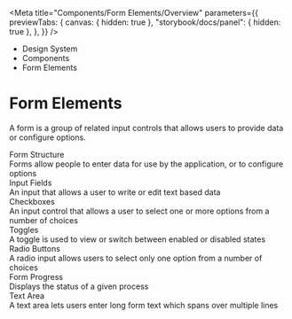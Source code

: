 
<Meta
	title="Components/Form Elements/Overview"
	parameters={{
		previewTabs: {
			canvas: { hidden: true },
			"storybook/docs/panel": { hidden: true },
		},
	}}
/>

<div className="act-docs-container">
	<Masthead />
	<main className="act-body">
		<div className="act-flex act-flex-light-purple">
			<div className="act-flex__container act-flex__container-padding-trim">
				<div className="act-flex__grid">
					<div className="act-flex__row">
						<div className="act-col__cw-12">
							<div className="act-box">
								<div className="act-breadcrumbs">
									<ul className="act-breadcrumbs__container">
										<li className="act-breadcrumbs__crumb act-h6">
											<LinkTo className="act-breadcrumbs__crumb__link" kind="system-introduction--page">
												Design System <i className="fa-solid fa-angle-right"></i>
											</LinkTo>
										</li>
										<li className="act-breadcrumbs__crumb act-h6">
											<LinkTo className="act-breadcrumbs__crumb__link" kind="components-overview--page">
												Components <i className="fa-solid fa-angle-right"></i>
											</LinkTo>
										</li>
										<li className="act-breadcrumbs__crumb act-h6">
											<LinkTo className="act-breadcrumbs__crumb__link" kind="components-form-elements-overview--page">
												Form Elements <i className="fa-solid fa-angle-right"></i>
											</LinkTo>
										</li>
									</ul>
								</div>
								<h1>Form Elements</h1>
								<p>A form is a group of related input controls that allows users to provide data or configure options.</p>
							</div>
						</div>
					</div>
				</div>
			</div>
		</div>
		<div className="act-flex">
			<div className="act-flex__container">
				<div className="act-flex__grid">
					<div className="act-flex__row">
						<div className="act-col__cw-12">
							<div className="act-box">
								<div className="act-card-grid">
									<LinkTo className="act-card act-card__primary act-card__feature--icon" kind="components-form-elements-form-structure--form-structure">
										<div class="act-card__container">
											<div class="act-card__content">
												<div class="act-card__icon">
													<i class="fa-solid fa-keyboard"></i>
												</div>
												<div class="act-card__title">Form Structure</div>
												<div class="act-card__description">Forms allow people to enter data for use by the application, or to configure options</div>
												<div class="act-card__cta">
													<i class="fa-solid fa-arrow-right"></i>
												</div>
											</div>
										</div>
									</LinkTo>
									<LinkTo className="act-card act-card__primary act-card__feature--icon" kind="components-form-elements-input-fields--input-fields">
										<div class="act-card__container">
											<div class="act-card__content">
												<div class="act-card__icon">
													<i class="fa-solid fa-font"></i>
												</div>
												<div class="act-card__title">Input Fields</div>
												<div class="act-card__description">An input that allows a user to write or edit text based data</div>
												<div class="act-card__cta">
													<i class="fa-solid fa-arrow-right"></i>
												</div>
											</div>
										</div>
									</LinkTo>
									<LinkTo className="act-card act-card__primary act-card__feature--icon" kind="components-form-elements-checkboxes-checkbox-group--checkbox-group">
										<div class="act-card__container">
											<div class="act-card__content">
												<div class="act-card__icon">
													<i class="fa-solid fa-square-check"></i>
												</div>
												<div class="act-card__title">Checkboxes</div>
												<div class="act-card__description">An input control that allows a user to select one or more options from a number of choices</div>
												<div class="act-card__cta">
													<i class="fa-solid fa-arrow-right"></i>
												</div>
											</div>
										</div>
									</LinkTo>
									<LinkTo className="act-card act-card__primary act-card__feature--icon" kind="components-form-elements-toggles--toggles">
										<div class="act-card__container">
											<div class="act-card__content">
												<div class="act-card__icon">
													<i class="fa-solid fa-toggle-on"></i>
												</div>
												<div class="act-card__title">Toggles</div>
												<div class="act-card__description">A toggle is used to view or switch between enabled or disabled states</div>
												<div class="act-card__cta">
													<i class="fa-solid fa-arrow-right"></i>
												</div>
											</div>
										</div>
									</LinkTo>
									<LinkTo className="act-card act-card__primary act-card__feature--icon" kind="components-form-elements-radio-buttons-radio-group--radio-group">
										<div class="act-card__container">
											<div class="act-card__content">
												<div class="act-card__icon">
													<i class="fa-solid fa-circle-dot"></i>
												</div>
												<div class="act-card__title">Radio Buttons</div>
												<div class="act-card__description">A radio input allows users to select only one option from a number of choices</div>
												<div class="act-card__cta">
													<i class="fa-solid fa-arrow-right"></i>
												</div>
											</div>
										</div>
									</LinkTo>
									<LinkTo className="act-card act-card__primary act-card__feature--icon" kind="components-form-elements-radio-buttons-radio-group--radio-group">
										<div class="act-card__container">
											<div class="act-card__content">
												<div class="act-card__icon">
													<i class="fa-solid fa-bars-progress"></i>
												</div>
												<div class="act-card__title">Form Progress</div>
												<div class="act-card__description">Displays the status of a given process</div>
												<div class="act-card__cta">
													<i class="fa-solid fa-arrow-right"></i>
												</div>
											</div>
										</div>
									</LinkTo>
									<LinkTo className="act-card act-card__primary act-card__feature--icon" kind="components-form-elements-text-area--text-area">
										<div class="act-card__container">
											<div class="act-card__content">
												<div class="act-card__icon">
													<i class="fa-solid fa-paragraph"></i>
												</div>
												<div class="act-card__title">Text Area</div>
												<div class="act-card__description">A text area lets users enter long form text which spans over multiple lines</div>
												<div class="act-card__cta">
													<i class="fa-solid fa-arrow-right"></i>
												</div>
											</div>
										</div>
									</LinkTo>
								</div>
							</div>
						</div>
					</div>
				</div>
			</div>
		</div>
	</main>
	<footer className="act-footer">
		<AoC />
		<Footer />
	</footer>
</div>
